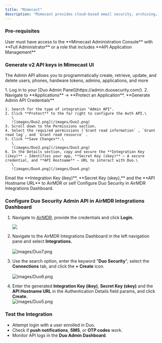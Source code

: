 ```yaml
---
title: "Mimecast"
description: "Mimecast provides cloud-based email security, archiving, and continuity services. It is to protect against email-borne threats like phishing, ransomware, impersonation attacks, and data leaks."
---
```


### Pre-requisites

<Tip>
  User must have access to the **Mimecast Administration Console** with **Full Administrator** or a role that includes **API Application Management**
</Tip>

### Generate **v2 API keys in Mimecast UI**

The Admin API allows you to programmatically create, retrieve, update, and delete users, phones, hardware tokens, admins, applications, and more

<Steps>
  <Step title="Step 1">
    1. Log in to your [Duo Admin Panel](https://admin.duosecurity.com/).
    2. Navigate to **Applications** → **Protect an Application**.
  </Step>
  <Step title="Step 2">
    **Generate Admin API Credentials**

    1. Search for the type of integration "Admin API".
    2. Click **Protect** to the far right to configure the Auth API.\
       \
       ![images/Duo2.png](/images/Duo2.png)
    3. Scroll down to the Permissions section.
    4. Select the required permissions (`Grant read information` , `Grant read log`, and `Grant read resource` .
    5. Click **Save Changes**.\
       \
       ![images/Duo3.png](/images/Duo3.png)
    6. In the Details section, copy and secure the **Integration Key (ikey)** – Identifies your app, **Secret Key (skey)** – A secure credential, and **API Hostname** – URL to interact with Duo.\
       \
       ![images/Duo4.png](/images/Duo4.png)
  </Step>
  <Step title="Step 3">
    <Check>
      <Icon icon="envelope" /> Email the **Integration Key (ikey)**, **Secret Key (skey),** and the **API Hostname URL** to AirMDR or self Configure Duo Security in AirMDR Integrations Dashboard.
    </Check>
  </Step>
</Steps>

### Configure Duo Security Admin API in AirMDR Integrations Dashboard

1. Navigate to [AirMDR](https://app.airmdr.com/auth/login), provide the credentials and click **Login.**

   ![](/images/Datadog11.png)
2. Navigate to the AirMDR Integrations Dashboard in the left navigation pane and select **Integrations.**\
   \
   ![images/Duo7.png](/images/Duo7.png)
3. Use the search option, enter the keyword "**Duo Security**", select the **Connections** tab, and click the **\+ Create** icon.\
   \
   ![images/Duo6.png](/images/Duo6.png)
4. Enter the generated **Integration Key (ikey)**, **Secret Key (skey)** and the **API Hostname URL** in the Authentication Details field params, and click **Create.**\
   ![images/Duo5.png](/images/Duo5.png)

### Test the Integration

- Attempt login with a user enrolled in Duo.
- Check if **push notifications**, **SMS**, or **OTP codes** work.
- Monitor API logs in the **Duo Admin Dashboard**.
